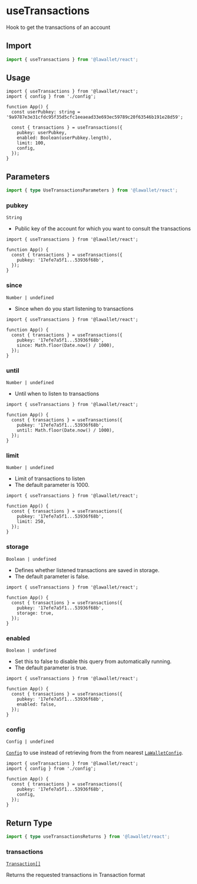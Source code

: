 # useTransactions

Hook to get the transactions of an account

## Import

```ts
import { useTransactions } from '@lawallet/react';
```

## Usage

```tsx filename="index.tsx"
import { useTransactions } from '@lawallet/react';
import { config } from './config';

function App() {
  const userPubkey: string = '9a9787e3e31cfdc95f35d5cfc1eeaead33e693ec59789c20f63546b191e28d59';

  const { transactions } = useTransactions({
    pubkey: userPubkey,
    enabled: Boolean(userPubkey.length),
    limit: 100,
    config,
  });
}
```

## Parameters

```ts
import { type UseTransactionsParameters } from '@lawallet/react';
```

### pubkey

`String`

- Public key of the account for which you want to consult the transactions

```tsx [index.tsx]
import { useTransactions } from '@lawallet/react';

function App() {
  const { transactions } = useTransactions({
    pubkey: '17efe7a5f1...53936f68b',
  });
}
```

### since

`Number | undefined`

- Since when do you start listening to transactions

```tsx [index.tsx]
import { useTransactions } from '@lawallet/react';

function App() {
  const { transactions } = useTransactions({
    pubkey: '17efe7a5f1...53936f68b',
    since: Math.floor(Date.now() / 1000),
  });
}
```

### until

`Number | undefined`

- Until when to listen to transactions

```tsx [index.tsx]
import { useTransactions } from '@lawallet/react';

function App() {
  const { transactions } = useTransactions({
    pubkey: '17efe7a5f1...53936f68b',
    until: Math.floor(Date.now() / 1000),
  });
}
```

### limit

`Number | undefined`

- Limit of transactions to listen
- The default parameter is 1000.

```tsx [index.tsx]
import { useTransactions } from '@lawallet/react';

function App() {
  const { transactions } = useTransactions({
    pubkey: '17efe7a5f1...53936f68b',
    limit: 250,
  });
}
```

### storage

`Boolean | undefined`

- Defines whether listened transactions are saved in storage.
- The default parameter is false.

```tsx filename="index.tsx"
import { useTransactions } from '@lawallet/react';

function App() {
  const { transactions } = useTransactions({
    pubkey: '17efe7a5f1...53936f68b',
    storage: true,
  });
}
```

### enabled

`Boolean | undefined`

- Set this to false to disable this query from automatically running.
- The default parameter is true.

```tsx [index.tsx]
import { useTransactions } from '@lawallet/react';

function App() {
  const { transactions } = useTransactions({
    pubkey: '17efe7a5f1...53936f68b',
    enabled: false,
  });
}
```

### config

`Config | undefined`

[`Config`](/react/createConfig#config) to use instead of retrieving from the from nearest [`LaWalletConfig`](/react/LaWalletConfig).

```tsx [index.tsx]
import { useTransactions } from '@lawallet/react';
import { config } from './config';

function App() {
  const { transactions } = useTransactions({
    pubkey: '17efe7a5f1...53936f68b',
    config,
  });
}
```

## Return Type

```ts
import { type useTransactionsReturns } from '@lawallet/react';
```

### transactions

[`Transaction[]`](/react/glossary/types#transaction)

Returns the requested transactions in Transaction format
